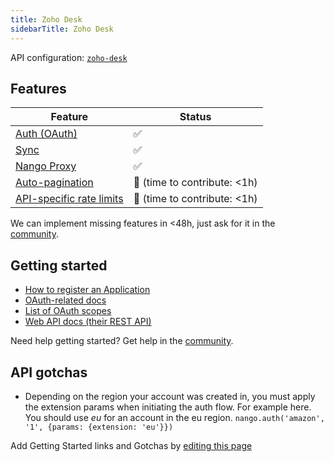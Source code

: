 ```yaml
---
title: Zoho Desk
sidebarTitle: Zoho Desk
---
```


API configuration: [`zoho-desk`](https://nango.dev/providers.yaml)

## Features

| Feature                                                                          | Status                          |
| -------------------------------------------------------------------------------- | ------------------------------- |
| [Auth (OAuth)](/guides/oauth)                                                      | ✅                              |
| [Sync](/guides/sync)                                                              | ✅                              |
| [Nango Proxy](/guides/proxy)                          | ✅   |
| [Auto-pagination](/nango-sync/configuration#auto-pagination)                     | 🚫 (time to contribute: &lt;1h) |
| [API-specific rate limits](/nango-sync/configuration#rate-limits-retry-policies) | 🚫 (time to contribute: &lt;1h) |

<Tip>We can implement missing features in &lt;48h, just ask for it in the [community](https://nango.dev/slack).</Tip>
## Getting started

-   [How to register an Application](https://desk.zoho.com/DeskAPIDocument#OauthTokens#RegisteringAClient)
-   [OAuth-related docs](https://desk.zoho.com/DeskAPIDocument#OauthTokens)
-   [List of OAuth scopes](https://desk.zoho.com/DeskAPIDocument#OauthTokens#OAuthScopes)
-   [Web API docs (their REST API)](https://desk.zoho.com/DeskAPIDocument#Introduction)

<Tip>Need help getting started? Get help in the [community](https://nango.dev/slack).</Tip>

## API gotchas

-   Depending on the region your account was created in, you must apply the extension params when initiating the auth flow. For example here. You should use _eu_ for an account in the eu region. `nango.auth('amazon', '1', {params: {extension: 'eu'}})`

<Note>Add Getting Started links and Gotchas by [editing this page](https://github.com/nangohq/nango/tree/master/docs-v2/integrations/all/zoho-desk.mdx)</Note>

